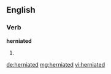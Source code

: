 ==English==

===Verb===
'''herniated'''

# {{past of|herniate}}

[[de:herniated]]
[[mg:herniated]]
[[vi:herniated]]
